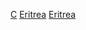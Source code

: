 {{Commons category|Eritrea by century}}
[[Category:厄利垂亞各時期歷史|C]]
[[Category:各世紀各國|Eritrea]]
[[Category:各世纪非洲|Eritrea]]